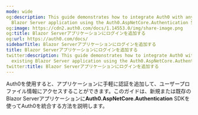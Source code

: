 ```yaml
---
mode: wide
og:description: This guide demonstrates how to integrate Auth0 with any new or existing
  Blazor Server application using the Auth0.AspNetCore.Authentication SDK.
og:image: https://cdn2.auth0.com/docs/1.14553.0/img/share-image.png
og:title: Blazor Serverアプリケーションにログインを追加する
og:url: https://auth0.com/docs/
sidebarTitle: Blazor Serverアプリケーションにログインを追加する
title: Blazor Serverアプリケーションにログインを追加する
twitter:description: This guide demonstrates how to integrate Auth0 with any new or
  existing Blazor Server application using the Auth0.AspNetCore.Authentication SDK.
twitter:title: Blazor Serverアプリケーションにログインを追加する
---
```


Auth0を使用すると、アプリケーションに手軽に認証を追加して、ユーザープロファイル情報にアクセスすることができます。このガイドは、新規または既存のBlazor Serverアプリケーションに**Auth0.AspNetCore.Authentication** SDKを使ってAuth0を統合する方法を説明します。